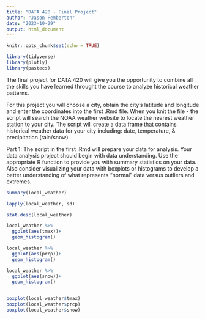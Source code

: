 ```yaml
---
title: "DATA 420 - Final Project"
author: "Jason Pemberton"
date: "2023-10-29"
output: html_document
---
```


```r
knitr::opts_chunk$set(echo = TRUE)
```

```r
library(tidyverse)
library(plotly)
library(pastecs)
```

The final project for DATA 420 will give you the opportunity to combine all the skills you have learned throught the course to analyze historical weather patterns.

For this project you will choose a city, obtain the city's latitude and longitude and enter the coordinates into the first .Rmd file. When you knit the file - the script will search the NOAA weather website to locate the nearest weather station to your city. The script will create a data frame that contains historical weather data for your city including: date, temperature, & precipitation (rain/snow).

Part 1:
The script in the first .Rmd will prepare your data for analysis. Your data analysis project should begin with data understanding. Use the appropriate R function to provide you with summary statistics on your data. Also consider visualizing your data with boxplots or histograms to develop a better understanding of what represents "normal" data versus outliers and extremes. 

```r

summary(local_weather)

lapply(local_weather, sd)

stat.desc(local_weather)

local_weather %>% 
  ggplot(aes(tmax))+
  geom_histogram()

local_weather %>% 
  ggplot(aes(prcp))+
  geom_histogram()

local_weather %>% 
  ggplot(aes(snow))+
  geom_histogram()
 

boxplot(local_weather$tmax)
boxplot(local_weather$prcp)
boxplot(local_weather$snow)


```

